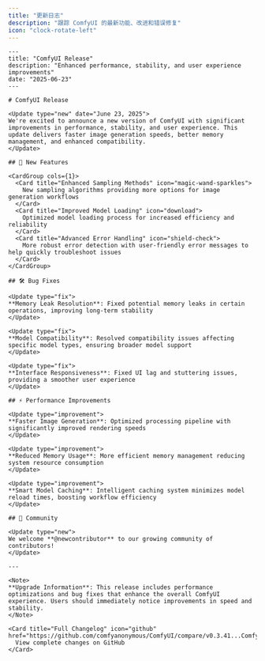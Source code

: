 ```yaml
---
title: "更新日志"
description: "跟踪 ComfyUI 的最新功能、改进和错误修复"
icon: "clock-rotate-left"
---
```


<Update label="ComfyUI" description="2025年6月23日">

```mdx
---
title: "ComfyUI Release"
description: "Enhanced performance, stability, and user experience improvements"
date: "2025-06-23"
---

# ComfyUI Release

<Update type="new" date="June 23, 2025">
We're excited to announce a new version of ComfyUI with significant improvements in performance, stability, and user experience. This update delivers faster image generation speeds, better memory management, and enhanced compatibility.
</Update>

## 🚀 New Features

<CardGroup cols={1}>
  <Card title="Enhanced Sampling Methods" icon="magic-wand-sparkles">
    New sampling algorithms providing more options for image generation workflows
  </Card>
  <Card title="Improved Model Loading" icon="download">
    Optimized model loading process for increased efficiency and reliability
  </Card>
  <Card title="Advanced Error Handling" icon="shield-check">
    More robust error detection with user-friendly error messages to help quickly troubleshoot issues
  </Card>
</CardGroup>

## 🛠️ Bug Fixes

<Update type="fix">
**Memory Leak Resolution**: Fixed potential memory leaks in certain operations, improving long-term stability
</Update>

<Update type="fix">
**Model Compatibility**: Resolved compatibility issues affecting specific model types, ensuring broader model support
</Update>

<Update type="fix">
**Interface Responsiveness**: Fixed UI lag and stuttering issues, providing a smoother user experience
</Update>

## ⚡ Performance Improvements

<Update type="improvement">
**Faster Image Generation**: Optimized processing pipeline with significantly improved rendering speeds
</Update>

<Update type="improvement">
**Reduced Memory Usage**: More efficient memory management reducing system resource consumption
</Update>

<Update type="improvement">
**Smart Model Caching**: Intelligent caching system minimizes model reload times, boosting workflow efficiency
</Update>

## 🙏 Community

<Update type="new">
We welcome **@newcontributor** to our growing community of contributors!
</Update>

---

<Note>
**Upgrade Information**: This release includes performance optimizations and bug fixes that enhance the overall ComfyUI experience. Users should immediately notice improvements in speed and stability.
</Note>

<Card title="Full Changelog" icon="github" href="https://github.com/comfyanonymous/ComfyUI/compare/v0.3.41...ComfyUI">
  View complete changes on GitHub
</Card>
```

</Update>


